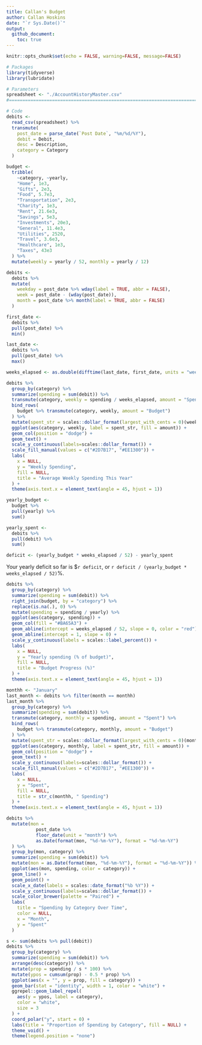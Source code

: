 ```yaml
---
title: Callan's Budget
author: Callan Hoskins
date: "`r Sys.Date()`"
output: 
  github_document:
    toc: true
---
```


```r
knitr::opts_chunk$set(echo = FALSE, warning=FALSE, message=FALSE)
```

```r
# Packages
library(tidyverse)
library(lubridate)

# Parameters
spreadsheet <- "./AccountHistoryMaster.csv"
#===============================================================================

# Code
debits <- 
  read_csv(spreadsheet) %>% 
  transmute(
    post_date = parse_date(`Post Date`, "%m/%d/%Y"), 
    debit = Debit, 
    desc = Description, 
    category = Category
  )

budget <- 
  tribble(
    ~category, ~yearly, 
    "Home", 1e3, 
    "Gifts", 2e3, 
    "Food", 5.7e3, 
    "Transportation", 2e3, 
    "Charity", 1e3, 
    "Rent", 21.6e3, 
    "Savings", 5e3, 
    "Investments", 20e3, 
    "General", 11.4e3, 
    "Utilities", 2520, 
    "Travel", 3.6e3, 
    "Healthcare", 1e3, 
    "Taxes", 43e3
  ) %>% 
  mutate(weekly = yearly / 52, monthly = yearly / 12)
```

```r
debits <- 
  debits %>% 
  mutate(
    weekday = post_date %>% wday(label = TRUE, abbr = FALSE), 
    week = post_date - (wday(post_date)), 
    month = post_date %>% month(label = TRUE, abbr = FALSE)
  )
```


```r
first_date <- 
  debits %>% 
  pull(post_date) %>% 
  min()

last_date <- 
  debits %>% 
  pull(post_date) %>% 
  max()

weeks_elapsed <- as.double(difftime(last_date, first_date, units = "weeks"))

debits %>% 
  group_by(category) %>% 
  summarize(spending = sum(debit)) %>% 
  transmute(category, weekly = spending / weeks_elapsed, amount = "Spent") %>% 
  bind_rows(
    budget %>% transmute(category, weekly, amount = "Budget")
  ) %>% 
  mutate(spent_str = scales::dollar_format(largest_with_cents = 0)(weekly)) %>% 
  ggplot(aes(category, weekly, label = spent_str, fill = amount)) + 
  geom_col(position = "dodge") + 
  geom_text() + 
  scale_y_continuous(labels=scales::dollar_format()) + 
  scale_fill_manual(values = c("#2D7B17", "#EE1300")) + 
  labs(
    x = NULL, 
    y = "Weekly Spending", 
    fill = NULL, 
    title = "Average Weekly Spending This Year"
  ) + 
  theme(axis.text.x = element_text(angle = 45, hjust = 1))
```


```r
yearly_budget <- 
  budget %>% 
  pull(yearly) %>% 
  sum()

yearly_spent <- 
  debits %>% 
  pull(debit) %>% 
  sum()

deficit <- (yearly_budget * weeks_elapsed / 52) - yearly_spent
```

Your yearly deficit so far is $`r deficit`, or `r deficit / (yearly_budget * weeks_elapsed / 52)`%.  

```r
debits %>% 
  group_by(category) %>% 
  summarize(spending = sum(debit)) %>% 
  right_join(budget, by = "category") %>% 
  replace(is.na(.), 0) %>% 
  mutate(spending = spending / yearly) %>% 
  ggplot(aes(category, spending)) + 
  geom_col(fill = "#BA65A3") + 
  geom_abline(intercept = weeks_elapsed / 52, slope = 0, color = "red") + 
  geom_abline(intercept = 1, slope = 0) + 
  scale_y_continuous(labels = scales::label_percent()) + 
  labs(
    x = NULL, 
    y = "Yearly spending (% of budget)", 
    fill = NULL, 
    title = "Budget Progress (%)"
  ) + 
  theme(axis.text.x = element_text(angle = 45, hjust = 1))
```

```r
monthh <- "January"
last_month <- debits %>% filter(month == monthh)
last_month %>% 
  group_by(category) %>% 
  summarize(spending = sum(debit)) %>% 
  transmute(category, monthly = spending, amount = "Spent") %>% 
  bind_rows(
    budget %>% transmute(category, monthly, amount = "Budget")
  ) %>% 
  mutate(spent_str = scales::dollar_format(largest_with_cents = 0)(monthly)) %>% 
  ggplot(aes(category, monthly, label = spent_str, fill = amount)) + 
  geom_col(position = "dodge") + 
  geom_text() + 
  scale_y_continuous(labels=scales::dollar_format()) + 
  scale_fill_manual(values = c("#2D7B17", "#EE1300")) + 
  labs(
    x = NULL, 
    y = "Spent", 
    fill = NULL, 
    title = str_c(monthh, " Spending")
  ) + 
  theme(axis.text.x = element_text(angle = 45, hjust = 1))
```
```r
debits %>% 
  mutate(mon = 
           post_date %>% 
           floor_date(unit = "month") %>% 
           as.Date(format(mon, "%d-%m-%Y"), format = "%d-%m-%Y")
  ) %>% 
  group_by(mon, category) %>% 
  summarize(spending = sum(debit)) %>% 
  mutate(mon = as.Date(format(mon, "%d-%m-%Y"), format = "%d-%m-%Y")) %>% 
  ggplot(aes(mon, spending, color = category)) + 
  geom_line() +
  geom_point() + 
  scale_x_date(labels = scales::date_format("%b %Y")) + 
  scale_y_continuous(labels=scales::dollar_format()) + 
  scale_color_brewer(palette = "Paired") + 
  labs(
    title = "Spending by Category Over Time", 
    color = NULL, 
    x = "Month",
    y = "Spent"
  )
```
```r
s <- sum(debits %>% pull(debit))
debits %>% 
  group_by(category) %>% 
  summarize(spending = sum(debit)) %>% 
  arrange(desc(category)) %>% 
  mutate(prop = spending / s * 100) %>% 
  mutate(ypos = cumsum(prop) - 0.5 * prop) %>% 
  ggplot(aes(x = "", y = prop, fill = category)) + 
  geom_bar(stat = "identity", width = 1, color = "white") + 
  ggrepel::geom_label_repel(
    aes(y = ypos, label = category), 
    color = "white", 
    size = 3
  ) + 
  coord_polar("y", start = 0) + 
  labs(title = "Proportion of Spending by Category", fill = NULL) + 
  theme_void() + 
  theme(legend.position = "none")
```


